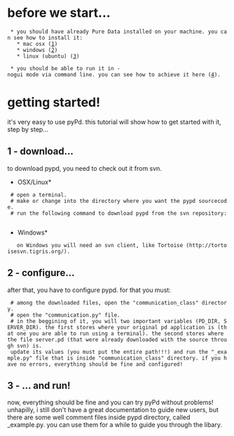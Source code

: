 = before we start... =
  * you should have already Pure Data installed on your machine. you can see how to install it: 
    * mac osx ([http://en.flossmanuals.net/PureData/InstallingOSX])
    * windows ([http://en.flossmanuals.net/PureData/InstallingWindows])
    * linux (ubuntu) ([http://en.flossmanuals.net/PureData/InstallingUbuntu])
  
  * you should be able to run it in -nogui mode via command line. you can see how to achieve it here ([http://en.flossmanuals.net/PureData/StartingPD]).


= getting started! =

it's very easy to use pyPd. this tutorial will show how to get started with it, step by step...

== 1 - download... ==
to download pypd, you need to check out it from svn.

*OSX/Linux*

  # open a terminal.
  # make or change into the directory where you want the pypd sourcecode.
  # run the following command to download pypd from the svn repository:
      {{{svn checkout https://pypd.googlecode.com/svn/trunk/ pypd}}}

*Windows*

    on Windows you will need an svn client, like Tortoise (http://tortoisesvn.tigris.org/).

== 2 - configure... ==
after that, you have to configure pypd. for that you must:
  # among the downloaded files, open the "communication_class" directory.
  # open the "communication.py" file.
  # in the beggining of it, you will two important variables (PD_DIR, SERVER_DIR). the first stores where your original pd application is (that one you are able to run using a terminal). the second stores where the file server.pd (that were already downloaded with the source through svn) is.
  update its values (you must put the entire path!!!) and run the "_example.py" file that is inside "communication_class" directory. if you have no errors, everything should be fine and configured!

== 3 - ... and run! ==
now, everything should be fine and you can try pyPd without problems! 
unhapilly, i still don't have a great documentation to guide new users, but there are some well comment files inside pypd directory, called _example.py. you can use them for a while to guide you through the libary.